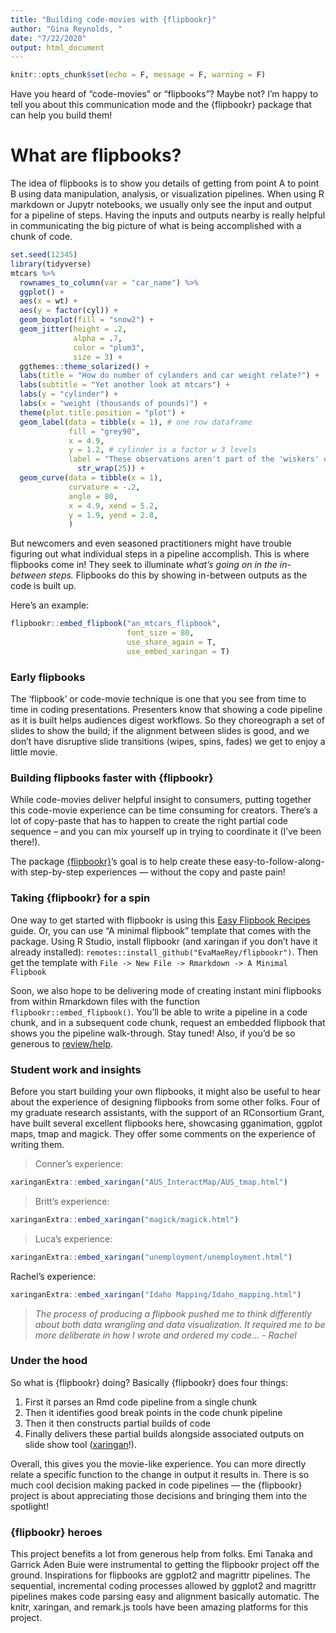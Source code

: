 ```yaml
---
title: "Building code-movies with {flipbookr}"
author: "Gina Reynolds, "
date: "7/22/2020"
output: html_document
---
```



```r
knitr::opts_chunk$set(echo = F, message = F, warning = F)
```


Have you heard of "code-movies" or "flipbooks"? Maybe not? I'm happy to tell you about this communication mode and the {flipbookr} package that can help you build them!  

# What are flipbooks?

The idea of flipbooks is to show you details of getting from point A to point B using data manipulation, analysis, or visualization pipelines.   When using R markdown or Jupytr notebooks, we usually only see the input and output for a pipeline of steps.   Having the inputs and outputs nearby is really helpful in communicating the big picture of what is being accomplished with a chunk of code.  


```r
set.seed(12345)
library(tidyverse)
mtcars %>% 
  rownames_to_column(var = "car_name") %>% 
  ggplot() +
  aes(x = wt) +
  aes(y = factor(cyl)) +
  geom_boxplot(fill = "snow2") +
  geom_jitter(height = .2,
              alpha = .7,
              color = "plum3",
              size = 3) +
  ggthemes::theme_solarized() +
  labs(title = "How do number of cylanders and car weight relate?") +
  labs(subtitle = "Yet another look at mtcars") +
  labs(y = "cylinder") + 
  labs(x = "weight (thousands of pounds)") +
  theme(plot.title.position = "plot") +
  geom_label(data = tibble(x = 1), # one row dataframe
             fill = "grey90",
             x = 4.9, 
             y = 1.2, # cylinder is a factor w 3 levels
             label = "These observations aren't part of the 'wiskers' of the Tukey box plot. Outliers are observations further than 1.5 IQR from the upper or lower hinge" %>% 
               str_wrap(25)) +
  geom_curve(data = tibble(x = 1),
             curvature = -.2,
             angle = 80,
             x = 4.9, xend = 5.2,
             y = 1.9, yend = 2.8,
             )
```





But newcomers and even seasoned practitioners might have trouble figuring out what individual steps in a pipeline accomplish.   This is where flipbooks come in! They seek to illuminate *what's going on in the in-between steps.*   Flipbooks do this by showing in-between outputs as the code is built up.  

Here's an example:  

```r
flipbookr::embed_flipbook("an_mtcars_flipbook",
                          font_size = 80,
                          use_share_again = T,
                          use_embed_xaringan = T)
```

### Early flipbooks

The 'flipbook' or code-movie technique is one that you see from time to time in coding presentations.  Presenters know that showing a code pipeline as it is built helps audiences digest workflows.  So they choreograph a set of slides to show the build; if the alignment between slides is good, and we don't have disruptive slide transitions (wipes, spins, fades) we get to enjoy a little movie.

### Building flipbooks faster with {flipbookr}

While code-movies deliver helpful insight to consumers, putting together this code-movie experience can be time consuming for creators. There's a lot of copy-paste that has to happen to create the right partial code sequence -- and you can mix yourself up in trying to coordinate it (I've been there!).

The package [{flipbookr}](https://github.com/EvaMaeRey/flipbookr)'s goal is to help create these easy-to-follow-along-with step-by-step experiences --- without the copy and paste pain!


### Taking {flipbookr} for a spin

One way to get started with flipbookr is using this [Easy Flipbook Recipes](https://evamaerey.github.io/flipbooks/flipbook_recipes#1) guide. Or, you can use "A minimal flipbook" template that comes with the package.  Using R Studio, install flipbookr (and xaringan if you don't have it already installed): `remotes::install_github("EvaMaeRey/flipbookr")`.  Then get the template with `File -> New File -> Rmarkdown -> A Minimal Flipbook`

Soon, we also hope to be delivering mode of creating instant mini flipbooks from within Rmarkdown files with the function `flipbookr::embed_flipbook()`. You'll be able to write a pipeline in a code chunk, and in a subsequent code chunk, request an embedded flipbook that shows you the pipeline walk-through.  Stay tuned! Also, if you'd be so generous to [review/help](https://github.com/EvaMaeRey/flipbookr/blob/master/R/h_write_instant_flipbook.R).  




### Student work and insights

Before you start building your own flipbooks, it might also be useful to hear about the experience of designing flipbooks from some other folks.  Four of my graduate research assistants, with the support of an RConsortium Grant, have built several excellent flipbooks here, showcasing gganimation, ggplot maps, tmap and magick.  They offer some comments on the experience of writing them.  

<!-- So writing code for to create flipbooks is a little different than writing code only to accomplish a task.  It is more like choreographing an experience.  As much as possible, the creators should try to write the code so that their is feedback as code is revealed.    -->




> Conner's experience:

```r
xaringanExtra::embed_xaringan("AUS_InteractMap/AUS_tmap.html")
```



> Britt's experience:

```r
xaringanExtra::embed_xaringan("magick/magick.html")
```

> Luca's experience:


```r
xaringanExtra::embed_xaringan("unemployment/unemployment.html")
```

Rachel's experience:

```r
xaringanExtra::embed_xaringan("Idaho Mapping/Idaho_mapping.html")
```


> *The process of producing a flipbook pushed me to think differently about both data wrangling and data visualization. It required me to be more deliberate in how I wrote and ordered my code... - Rachel*

### Under the hood

So what is {flipbookr} doing? Basically {flipbookr} does four things: 

1. First it parses an Rmd code pipeline from a single chunk
2. Then it identifies good break points in the code chunk pipeline
3. Then it then constructs partial builds of code
4. Finally delivers these partial builds alongside associated outputs on slide show tool ([xaringan](https://github.com/yihui/xaringan)!). 

Overall, this gives you the movie-like experience. You can more directly relate a specific function to the change in output it results in.   There is so much cool decision making packed in code pipelines --- the {flipbookr} project is about appreciating those decisions and bringing them into the spotlight!

### {flipbookr} heroes

This project benefits a lot from generous help from folks.  Emi Tanaka and Garrick Aden Buie were instrumental to getting the flipbookr project off the ground.  Inspirations for flipbooks are ggplot2 and magrittr pipelines.  The sequential, incremental coding processes allowed by ggplot2 and magrittr pipelines makes code parsing easy and alignment basically automatic.  The knitr, xaringan, and remark.js tools have been amazing platforms for this project.  



<!-- It required me to be more deliberate in how I wrote and ordered my code, and it revealed redundancies and other inefficiencies in my script. The process also deepened my understanding of the commands that I employed by allowing me to see the output of each individual line of code. -->